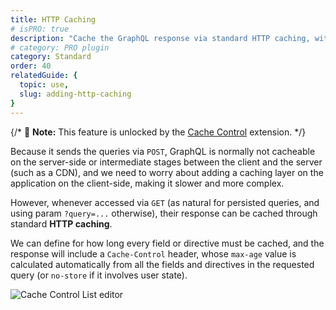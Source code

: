 ```yaml
---
title: HTTP Caching
# isPRO: true
description: "Cache the GraphQL response via standard HTTP caching, with the max-age value automatically calculated based on the queried fields."
# category: PRO plugin
category: Standard
order: 40
relatedGuide: {
  topic: use,
  slug: adding-http-caching
}
---
```


{/* 📣 **Note:** This feature is unlocked by the [Cache Control](/extensions/cache-control) extension. */}

Because it sends the queries via `POST`, GraphQL is normally not cacheable on the server-side or intermediate stages between the client and the server (such as a CDN), and we need to worry about adding a caching layer on the application on the client-side, making it slower and more complex.

However, whenever accessed via `GET` (as natural for persisted queries, and using param `?query=...` otherwise), their response can be cached through standard **HTTP caching**.

We can define for how long every field or directive must be cached, and the response will include a `Cache-Control` header, whose `max-age` value is calculated automatically from all the fields and directives in the requested query (or `no-store` if it involves user state).

![Cache Control List editor](/assets/extensions/upstream-pro/cache-control-list.png "Cache Control List editor")
